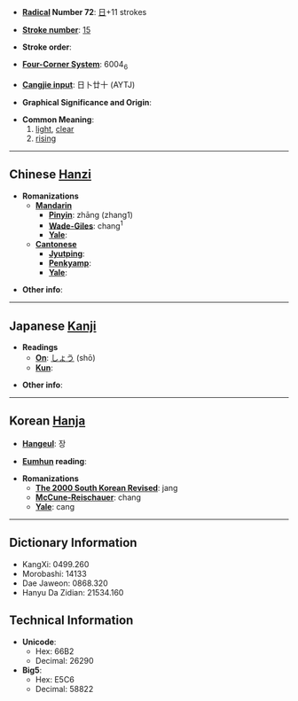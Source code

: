 * '''[[Wiktionary:Chinese radical index| Radical]] Number 72''': [[Wiktionary:Chinese radical index 日|日]]+11 strokes

* '''[[Wiktionary:Chinese total strokes index|Stroke number]]''': [[Wiktionary:Chinese total strokes index 15|15]]

* '''Stroke order''': 

* '''[[Wiktionary:Chinese four corner index|Four-Corner System]]''': 6004<sub>6</sub>

* '''[[Wiktionary:Chinese Cangjie index|Cangjie input]]''': 日卜廿十 (AYTJ)

* '''Graphical Significance and Origin''': 

* '''Common Meaning''': 
*# [[light]], [[clear]]
*# [[rising]]

----

== Chinese [[Hanzi]] ==

* '''Romanizations'''
** '''[[Mandarin]]'''
*** '''[[Pinyin]]''': zhāng (zhang1)
*** '''[[Wade-Giles]]''': chang<sup>1</sup>
*** '''[[Yale]]''': 
** '''[[Cantonese]]'''
*** '''[[Jyutping]]''':
*** '''[[Penkyamp]]''': 
*** '''[[Yale]]''': 

* '''Other info''': 

----

== Japanese [[Kanji]] ==

* '''Readings'''
** '''[[On]]''': [[しょう]] (shō)
** '''[[Kun]]''': 

* '''Other info''':  

----

== Korean [[Hanja]] ==

* '''[[Hangeul]]''': 장

* '''[[Eumhun]] reading''': 

* '''Romanizations'''
** '''[[The 2000 South Korean Revised Romanization|The 2000 South Korean Revised]]''': jang
** '''[[McCune-Reischauer]]''': chang
** '''[[Yale]]''': cang

----

== Dictionary Information ==

* KangXi: 0499.260
* Morobashi: 14133
* Dae Jaweon: 0868.320
* Hanyu Da Zidian: 21534.160

== Technical Information ==

* '''Unicode''':
** Hex: 66B2
** Decimal: 26290
* '''Big5''':
** Hex: E5C6
** Decimal: 58822